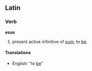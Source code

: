 ==Latin==
===Verb===
'''esse'''

#present active infinitive of [[sum]]; to [[be]].
====Translations====
*English: "to [[be]]"